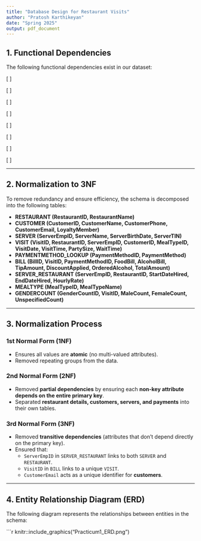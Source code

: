 ---
title: "Database Design for Restaurant Visits"
author: "Pratosh Karthikeyan"
date: "Spring 2025"
output: pdf_document
---

## **1. Functional Dependencies**
The following functional dependencies exist in our dataset:

\[
\text{RestaurantName} \rightarrow \text{RestaurantID}
\]

\[
\text{CustomerEmail} \rightarrow \text{CustomerID, CustomerName, CustomerPhone, LoyaltyMember}
\]

\[
\text{ServerEmpID} \rightarrow \text{ServerName, ServerBirthDate, ServerTIN}
\]

\[
\text{VisitID} \rightarrow \text{RestaurantID, CustomerID, ServerEmpID, VisitDate, VisitTime, PartySize, MealTypeID, WaitTime}
\]

\[
\text{VisitID} \rightarrow \text{BillID, PaymentMethodID, FoodBill, AlcoholBill, TipAmount, DiscountApplied, OrderedAlcohol, TotalAmount}
\]

\[
\text{PaymentMethodID} \rightarrow \text{PaymentMethod}
\]

\[
\text{MealTypeID} \rightarrow \text{MealTypeName}
\]

\[
\text{GenderCountID} \rightarrow \text{MaleCount, FemaleCount, UnspecifiedCount}
\]

---

## **2. Normalization to 3NF**
To remove redundancy and ensure efficiency, the schema is decomposed into the following tables:

- **RESTAURANT (RestaurantID, RestaurantName)**
- **CUSTOMER (CustomerID, CustomerName, CustomerPhone, CustomerEmail, LoyaltyMember)**
- **SERVER (ServerEmpID, ServerName, ServerBirthDate, ServerTIN)**
- **VISIT (VisitID, RestaurantID, ServerEmpID, CustomerID, MealTypeID, VisitDate, VisitTime, PartySize, WaitTime)**
- **PAYMENTMETHOD_LOOKUP (PaymentMethodID, PaymentMethod)**
- **BILL (BillID, VisitID, PaymentMethodID, FoodBill, AlcoholBill, TipAmount, DiscountApplied, OrderedAlcohol, TotalAmount)**
- **SERVER_RESTAURANT (ServerEmpID, RestaurantID, StartDateHired, EndDateHired, HourlyRate)**
- **MEALTYPE (MealTypeID, MealTypeName)**
- **GENDERCOUNT (GenderCountID, VisitID, MaleCount, FemaleCount, UnspecifiedCount)**

---

## **3. Normalization Process**
### **1st Normal Form (1NF)**
- Ensures all values are **atomic** (no multi-valued attributes).
- Removed repeating groups from the data.

### **2nd Normal Form (2NF)**
- Removed **partial dependencies** by ensuring each **non-key attribute depends on the entire primary key**.
- Separated **restaurant details, customers, servers, and payments** into their own tables.

### **3rd Normal Form (3NF)**
- Removed **transitive dependencies** (attributes that don’t depend directly on the primary key).
- Ensured that:
  - `ServerEmpID` in `SERVER_RESTAURANT` links to both `SERVER` and `RESTAURANT`.
  - `VisitID` in `BILL` links to a unique `VISIT`.
  - `CustomerEmail` acts as a unique identifier for **customers**.

---

## **4. Entity Relationship Diagram (ERD)**
The following diagram represents the relationships between entities in the schema:

```{r, echo=FALSE, out.width="90%", fig.cap="Entity-Relationship Diagram"}
knitr::include_graphics("Practicum1_ERD.png")
